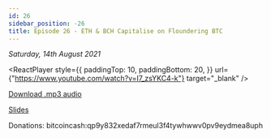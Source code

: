 ```yaml
---
id: 26
sidebar_position: -26
title: Episode 26 - ETH & BCH Capitalise on Floundering BTC
---
```



_Saturday, 14th August 2021_

<ReactPlayer
  style={{
    paddingTop: 10,
    paddingBottom: 20,
  }}
  url={"https://www.youtube.com/watch?v=I7_zsYKC4-k"}
  target="_blank"
/>

[Download .mp3 audio](https://drive.google.com/file/d/1x6Bn_1MdAi8TmRVbjt4VnlPrrnAYuM4k/view?usp=sharing)

[Slides](https://docs.google.com/presentation/d/1r93-uBqYOLaoFlrhw9D5cCN9m_4e-vByuoEz1d3ET9Y/edit?usp=sharing)

Donations: bitcoincash:qp9y832xedaf7rmeul3f4tywhwwv0pv9eydmea8uph
